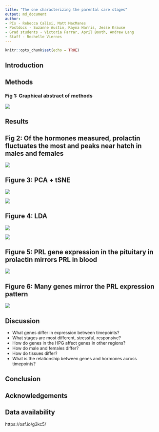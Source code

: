 ```yaml
---
title: "The one characterizing the parental care stages"
output: md_document
author:
- PIs - Rebecca Calisi, Matt MacManes
- Postdocs - Suzanne Austin, Rayna Harris, Jesse Krause
- Grad students - Victoria Farrar, April Booth, Andrew Lang
- Staff - Rechelle Viernes
---
```


```r
knitr::opts_chunk$set(echo = TRUE)
```

## Introduction


## Methods

### Fig 1: Graphical abstract of methods

![](../figures/images/timeline_timeline.png)


## Results

## Fig 2: Of the hormones measured, prolactin fluctuates the most and peaks near hatch in males and females


![](../figures/hormones/characterization-1.png)



## Figure 3: PCA + tSNE

![](../figures/pca/pca-3.png)


![](../figures/pca/tSNE-2.png)

## Figure 4: LDA


![](../figures/sexes/LDA-4.png)



![](../figures/characterization/DoveParentsRNAseq_model2.png)

## Figure 5: PRL gene expression in the pituitary in prolactin mirrors PRL in blood

![](../figures/characterization/prolactin-1.png)


## Figure 6: Many genes mirror the PRL expression pattern

![](../figures/sexes/wgcna2-1.png)

## Discussion 

- What genes differ in expression between timepoints?
- What stages are most different, stressful, responsive?
- How do genes in the HPG affect genes in other regions?
- How do male and females differ?
- How do tissues differ?
- What is the relationship between genes and hormones across timepoints?

## Conclusion

## Acknowledgements


## Data availability

https://osf.io/g3kc5/